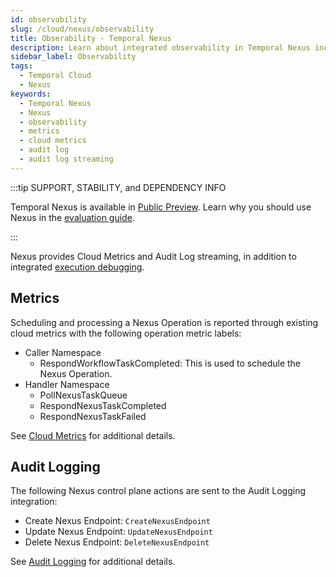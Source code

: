 ```yaml
---
id: observability
slug: /cloud/nexus/observability
title: Obserability - Temporal Nexus
description: Learn about integrated observability in Temporal Nexus including cloud metrics and audit log streaming.
sidebar_label: Observability
tags:
  - Temporal Cloud
  - Nexus
keywords:
  - Temporal Nexus
  - Nexus
  - observability
  - metrics
  - cloud metrics
  - audit log
  - audit log streaming
---
```


:::tip SUPPORT, STABILITY, and DEPENDENCY INFO

Temporal Nexus is available in [Public Preview](/evaluate/development-production-features/release-stages#public-preview).
Learn why you should use Nexus in the [evaluation guide](/evaluate/nexus).

:::

Nexus provides Cloud Metrics and Audit Log streaming, in addition to integrated [execution debugging](/nexus/execution-debugging).

## Metrics

Scheduling and processing a Nexus Operation is reported through existing cloud metrics with the following operation metric labels:

- Caller Namespace
  - RespondWorkflowTaskCompleted: This is used to schedule the Nexus Operation.
- Handler Namespace
  - PollNexusTaskQueue
  - RespondNexusTaskCompleted
  - RespondNexusTaskFailed

See [Cloud Metrics](/production-deployment/cloud/metrics/reference) for additional details.

## Audit Logging

The following Nexus control plane actions are sent to the Audit Logging integration:

- Create Nexus Endpoint: `CreateNexusEndpoint`
- Update Nexus Endpoint: `UpdateNexusEndpoint`
- Delete Nexus Endpoint: `DeleteNexusEndpoint`

See [Audit Logging](/cloud/audit-logging) for additional details.